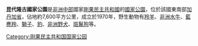 '''昆代隆古國家公園'''是[[非洲中部|非洲中部]]國家[[剛果民主共和國|剛果民主共和國]]的[[國家公園|國家公園]]，位於該國東南部[[加丹加省|加丹加省]]，佔地約7,600平方公里，成立於1970年，野生動物有[[羚羊|羚羊]]、[[非洲水牛|非洲水牛]]、[[藍麂羚|藍麂羚]]、[[獅子|獅子]]、[[豹|豹]]、[[非洲野犬|非洲野犬]]、[[斑鬣狗|斑鬣狗]]等。

{{DRCongo-stub}}

[[Category:刚果民主共和国国家公园|Category:刚果民主共和国国家公园]]